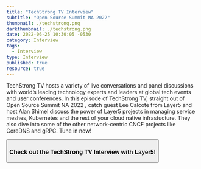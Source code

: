 ```yaml
---
title: "TechStrong TV Interview"
subtitle: "Open Source Summit NA 2022"
thumbnail: ./techstrong.png
darkthumbnail: ./techstrong.png
date: 2022-06-25 10:30:05 -0530
category: Interview
tags:
  - Interview 
type: Interview
published: true
resource: true
---
```




<ResourcesWrapper>
<p>
TechStrong TV hosts a variety of live conversations and panel discussions with world’s leading technology experts and leaders at global tech events and user conferences. In this episode of TechStrong TV, straight out of <Link to="/community/events/open-source-summit-north-america-2022">Open Source Summit NA 2022</Link> , catch guest <Link to="https://layer5.io/community/members/lee-calcote">Lee Calcote</Link> from Layer5 and host Alan Shimel discuss the power of <Link to="/projects">Layer5 projects</Link> in managing service meshes, Kubernetes and the rest of your cloud native infrastucture. They also dive into some of the other network-centric CNCF projects like CoreDNS and gRPC. Tune in now! 
</p>
 <Button primary url="https://digitalanarchist.com/videos/open-source-summit-na-2022/lee-calcote-layer5" class="btn-center" >
 <h3>Check out the TechStrong TV Interview with Layer5!</h3>
 </Button>
</ResourcesWrapper>
